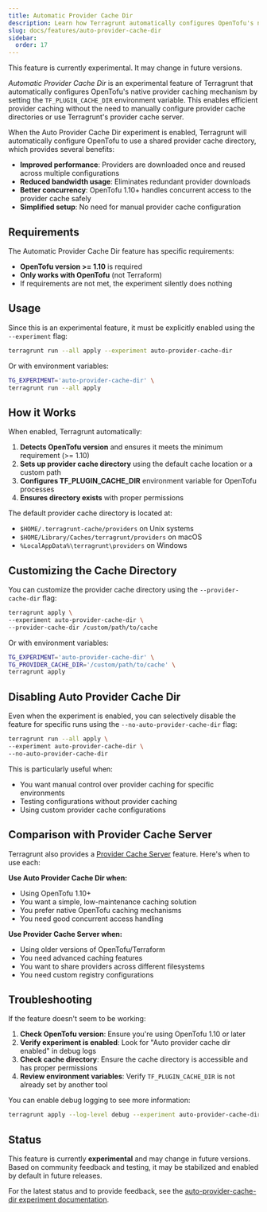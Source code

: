 ```yaml
---
title: Automatic Provider Cache Dir
description: Learn how Terragrunt automatically configures OpenTofu's native provider caching to improve performance and reduce bandwidth usage.
slug: docs/features/auto-provider-cache-dir
sidebar:
  order: 17
---
```



<Aside type="tip">
This feature is currently experimental. It may change in future versions.
</Aside>

*Automatic Provider Cache Dir* is an experimental feature of Terragrunt that automatically configures OpenTofu's native provider caching mechanism by setting the `TF_PLUGIN_CACHE_DIR` environment variable. This enables efficient provider caching without the need to manually configure provider cache directories or use Terragrunt's provider cache server.

When the Auto Provider Cache Dir experiment is enabled, Terragrunt will automatically configure OpenTofu to use a shared provider cache directory, which provides several benefits:

- **Improved performance**: Providers are downloaded once and reused across multiple configurations
- **Reduced bandwidth usage**: Eliminates redundant provider downloads
- **Better concurrency**: OpenTofu 1.10+ handles concurrent access to the provider cache safely
- **Simplified setup**: No need for manual provider cache configuration

## Requirements

The Automatic Provider Cache Dir feature has specific requirements:

- **OpenTofu version >= 1.10** is required
- **Only works with OpenTofu** (not Terraform)
- If requirements are not met, the experiment silently does nothing

## Usage

Since this is an experimental feature, it must be explicitly enabled using the `--experiment` flag:

```bash
terragrunt run --all apply --experiment auto-provider-cache-dir
```

Or with environment variables:

```bash
TG_EXPERIMENT='auto-provider-cache-dir' \
terragrunt run --all apply
```

## How it Works

When enabled, Terragrunt automatically:

1. **Detects OpenTofu version** and ensures it meets the minimum requirement (>= 1.10)
2. **Sets up provider cache directory** using the default cache location or a custom path
3. **Configures TF_PLUGIN_CACHE_DIR** environment variable for OpenTofu processes
4. **Ensures directory exists** with proper permissions

The default provider cache directory is located at:

- `$HOME/.terragrunt-cache/providers` on Unix systems
- `$HOME/Library/Caches/terragrunt/providers` on macOS
- `%LocalAppData%\terragrunt\providers` on Windows

## Customizing the Cache Directory

You can customize the provider cache directory using the `--provider-cache-dir` flag:

```bash
terragrunt apply \
--experiment auto-provider-cache-dir \
--provider-cache-dir /custom/path/to/cache
```

Or with environment variables:

```bash
TG_EXPERIMENT='auto-provider-cache-dir' \
TG_PROVIDER_CACHE_DIR='/custom/path/to/cache' \
terragrunt apply
```

## Disabling Auto Provider Cache Dir

Even when the experiment is enabled, you can selectively disable the feature for specific runs using the `--no-auto-provider-cache-dir` flag:

```bash
terragrunt run --all apply \
--experiment auto-provider-cache-dir \
--no-auto-provider-cache-dir
```

This is particularly useful when:
- You want manual control over provider caching for specific environments
- Testing configurations without provider caching
- Using custom provider cache configurations

## Comparison with Provider Cache Server

Terragrunt also provides a [Provider Cache Server](/docs/features/provider-cache-server) feature. Here's when to use each:

**Use Auto Provider Cache Dir when:**

- Using OpenTofu 1.10+
- You want a simple, low-maintenance caching solution
- You prefer native OpenTofu caching mechanisms
- You need good concurrent access handling

**Use Provider Cache Server when:**

- Using older versions of OpenTofu/Terraform
- You need advanced caching features
- You want to share providers across different filesystems
- You need custom registry configurations

## Troubleshooting

If the feature doesn't seem to be working:

1. **Check OpenTofu version**: Ensure you're using OpenTofu 1.10 or later
2. **Verify experiment is enabled**: Look for "Auto provider cache dir enabled" in debug logs
3. **Check cache directory**: Ensure the cache directory is accessible and has proper permissions
4. **Review environment variables**: Verify `TF_PLUGIN_CACHE_DIR` is not already set by another tool

You can enable debug logging to see more information:

```bash
terragrunt apply --log-level debug --experiment auto-provider-cache-dir
```

## Status

This feature is currently **experimental** and may change in future versions. Based on community feedback and testing, it may be stabilized and enabled by default in future releases.

For the latest status and to provide feedback, see the [auto-provider-cache-dir experiment documentation](/docs/reference/experiments#auto-provider-cache-dir).
